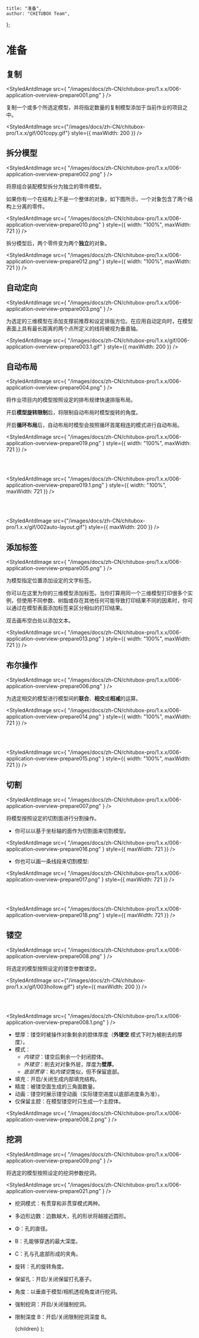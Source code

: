 
	title: "准备",
	author: "CHITUBOX Team",
};

# 准备

## 复制

<StyledAntdImage
	src={
		"/images/docs/zh-CN/chitubox-pro/1.x.x/006-application-overview-prepare001.png"
	}
/>

复制一个或多个所选定模型，并将指定数量的复制模型添加于当前作业的项目之中。

<StyledAntdImage
	src={"/images/docs/zh-CN/chitubox-pro/1.x.x/gif/001copy.gif"}
	style={{ maxWidth: 200 }}
/>

## 拆分模型

<StyledAntdImage
	src={
		"/images/docs/zh-CN/chitubox-pro/1.x.x/006-application-overview-prepare002.png"
	}
/>

将原组合装配模型拆分为独立的零件模型。

如果你有一个在结构上不是一个整体的对象，如下图所示，一个对象包含了两个结构上分离的零件。

<StyledAntdImage
	src={
		"/images/docs/zh-CN/chitubox-pro/1.x.x/006-application-overview-prepare010.png"
	}
	style={{ width: "100%", maxWidth: 721 }}
/>

拆分模型后，两个零件变为两个**独立**的对象。

<StyledAntdImage
	src={
		"/images/docs/zh-CN/chitubox-pro/1.x.x/006-application-overview-prepare012.png"
	}
	style={{ width: "100%", maxWidth: 721 }}
/>

## 自动定向

<StyledAntdImage
	src={
		"/images/docs/zh-CN/chitubox-pro/1.x.x/006-application-overview-prepare003.png"
	}
/>

为选定的三维模型在添加支撑前推荐和设定排版方位。在应用自动定向时，在模型表面上具有最长距离的两个点所定义的线将被视为垂直轴。

<StyledAntdImage
	src={
		"/images/docs/zh-CN/chitubox-pro/1.x.x/gif/006-application-overview-prepare003.1.gif"
	}
	style={{ maxWidth: 200 }}
/>

## 自动布局

<StyledAntdImage
	src={
		"/images/docs/zh-CN/chitubox-pro/1.x.x/006-application-overview-prepare004.png"
	}
/>

将作业项目内的模型按照设定的排布规律快速排版布局。

开启**模型旋转限制**后，将限制自动布局时模型旋转的角度。

开启**循环布局**后，自动布局时模型会按照循环首尾相连的模式进行自动布局。

<StyledAntdImage
	src={
		"/images/docs/zh-CN/chitubox-pro/1.x.x/006-application-overview-prepare019.png"
	}
	style={{ width: "100%", maxWidth: 721 }}
/>

<br />
<br />

<StyledAntdImage
	src={
		"/images/docs/zh-CN/chitubox-pro/1.x.x/006-application-overview-prepare019.1.png"
	}
	style={{ width: "100%", maxWidth: 721 }}
/>

<br />
<br />

<StyledAntdImage
	src={"/images/docs/zh-CN/chitubox-pro/1.x.x/gif/002auto-layout.gif"}
	style={{ maxWidth: 200 }}
/>

## 添加标签

<StyledAntdImage
	src={
		"/images/docs/zh-CN/chitubox-pro/1.x.x/006-application-overview-prepare005.png"
	}
/>

为模型指定位置添加设定的文字标签。

你可以在这里为你的三维模型添加标签。当你打算用同一个三维模型打印很多个实例，但使用不同参数、树脂或存在其他任何可能导致打印结果不同的因素时，你可以通过在模型表面添加标签来区分相似的打印结果。

双击画布空白处以添加文本。

<StyledAntdImage
	src={
		"/images/docs/zh-CN/chitubox-pro/1.x.x/006-application-overview-prepare013.png"
	}
	style={{ width: "100%", maxWidth: 721 }}
/>

## 布尔操作

<StyledAntdImage
	src={
		"/images/docs/zh-CN/chitubox-pro/1.x.x/006-application-overview-prepare006.png"
	}
/>

为选定相交的模型进行模型间的**联合**、**相交**或**相减**的运算。

<StyledAntdImage
	src={
		"/images/docs/zh-CN/chitubox-pro/1.x.x/006-application-overview-prepare014.png"
	}
	style={{ width: "100%", maxWidth: 721 }}
/>

<br />
<br />

<StyledAntdImage
	src={
		"/images/docs/zh-CN/chitubox-pro/1.x.x/006-application-overview-prepare015.png"
	}
	style={{ width: "100%", maxWidth: 721 }}
/>

## 切割

<StyledAntdImage
	src={
		"/images/docs/zh-CN/chitubox-pro/1.x.x/006-application-overview-prepare007.png"
	}
/>

将模型按照设定的切割面进行分割操作。

-   你可以以基于坐标轴的面作为切割面来切割模型。

<StyledAntdImage
	src={
		"/images/docs/zh-CN/chitubox-pro/1.x.x/006-application-overview-prepare016.png"
	}
	style={{ maxWidth: 721 }}
/>

-   你也可以画一条线段来切割模型:

<StyledAntdImage
	src={
		"/images/docs/zh-CN/chitubox-pro/1.x.x/006-application-overview-prepare017.png"
	}
	style={{ maxWidth: 721 }}
/>

<br />
<br />

<StyledAntdImage
	src={
		"/images/docs/zh-CN/chitubox-pro/1.x.x/006-application-overview-prepare018.png"
	}
	style={{ maxWidth: 721 }}
/>

## 镂空

<StyledAntdImage
	src={
		"/images/docs/zh-CN/chitubox-pro/1.x.x/006-application-overview-prepare008.png"
	}
/>

将选定的模型按照设定的镂空参数镂空。

<StyledAntdImage
	src={"/images/docs/zh-CN/chitubox-pro/1.x.x/gif/003hollow.gif"}
	style={{ maxWidth: 200 }}
/>

<br />
<br />

<StyledAntdImage
	src={
		"/images/docs/zh-CN/chitubox-pro/1.x.x/006-application-overview-prepare008.1.png"
	}
/>

-   壁厚：镂空时被操作对象剩余的腔体厚度（**外镂空** 模式下时为被削去的厚度）。
-   模式：
    -   _内镂空_：镂空后剩余一个封闭腔体。
    -   _外镂空_：削去对对象外层，厚度为**壁厚**。
    -   _底部贯穿_：和*内镂空*类似，但不保留底部。
-   填充：开启/关闭生成内部填充结构。
-   精度：被镂空面生成的三角面数量。
-   动画：镂空时展示镂空动画（实际镂空进度以底部进度条为准）。
-   仅保留主腔：在模型镂空时只生成一个主腔体。

<StyledAntdImage
	src={
		"/images/docs/zh-CN/chitubox-pro/1.x.x/006-application-overview-prepare008.2.png"
	}
/>

## 挖洞

<StyledAntdImage
	src={
		"/images/docs/zh-CN/chitubox-pro/1.x.x/006-application-overview-prepare009.png"
	}
/>

将选定的模型按照设定的挖洞参数挖洞。

<StyledAntdImage
	src={
		"/images/docs/zh-CN/chitubox-pro/1.x.x/006-application-overview-prepare021.png"
	}
/>

-   挖洞模式：有贯穿和非贯穿模式两种。
-   多边形边数：边数越大，孔的形状将越接近圆形。
-   Φ：孔的直径。
-   B：孔能够穿透的最大深度。
-   C：孔与孔底部形成的夹角。
-   旋转：孔的旋转角度。
-   保留孔：开启/关闭保留打孔塞子。
-   角度：以垂直于模型/相机透视角度进行挖洞。
-   强制挖洞：开启/关闭强制挖洞。
-   限制深度 B：开启/关闭限制挖洞深度 B。

	<DocsLayout meta={meta}>{children}</DocsLayout>
);
